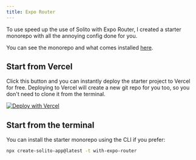 ```yaml
---
title: Expo Router
---
```


To use speed up the use of Solito with Expo Router, I created a starter monorepo with all the annoying config done for you.

You can see the monorepo and what comes installed [here](https://github.com/nandorojo/solito/tree/master/example-monorepos/with-expo-router).

## Start from Vercel

Click this button and you can instantly deploy the starter project to Vercel for free. Deploying to Vercel will create a new git repo for you too, so you don't need to clone it from the terminal.

[![Deploy with Vercel](https://vercel.com/button)](https://vercel.com/new/clone?repository-url=https%3A%2F%2Fgithub.com%2Fnandorojo%2Fsolito%2Ftree%2Fmaster%2Fexample-monorepos%2Fwith-expo-router&project-name=solito-app&repo-name=solito-app&demo-title=Solito%20App%20%E2%9A%A1%EF%B8%8F&demo-description=React%20Native%20%2B%20Next.js%20starter%20with%20Solito.%20Made%20by%20Fernando%20Rojo.&demo-url=https%3A%2F%2Fsolito.dev%2Fstarter&demo-image=https%3A%2F%2Fsolito.dev%2Fimg%2Fog.png&root-directory=apps%2Fnext)

## Start from the terminal

You can install the starter monorepo using the CLI if you prefer:

```sh
npx create-solito-app@latest -t with-expo-router
```
